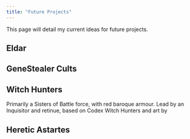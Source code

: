 ```yaml
---
title: "Future Projects"
---
```


This page will detail my current ideas for future projects.

## Eldar


## GeneStealer Cults


## Witch Hunters
Primarily a Sisters of Battle force, with red baroque armour. Lead by an Inquisitor and retinue, based on Codex Witch Hunters and art by 

## Heretic Astartes


